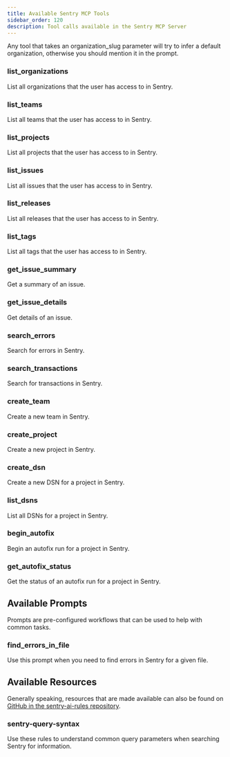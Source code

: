 ```yaml
---
title: Available Sentry MCP Tools
sidebar_order: 120
description: Tool calls available in the Sentry MCP Server
---
```


<Alert>
Any tool that takes an organization_slug parameter will try to infer a default organization, otherwise you should mention it in the prompt.
</Alert>

### list_organizations

List all organizations that the user has access to in Sentry.

### list_teams

List all teams that the user has access to in Sentry.

### list_projects

List all projects that the user has access to in Sentry.

### list_issues

List all issues that the user has access to in Sentry.

### list_releases

List all releases that the user has access to in Sentry.

### list_tags

List all tags that the user has access to in Sentry.

### get_issue_summary

Get a summary of an issue.

### get_issue_details

Get details of an issue.

### search_errors

Search for errors in Sentry.

### search_transactions

Search for transactions in Sentry.

### create_team

Create a new team in Sentry.

### create_project

Create a new project in Sentry.

### create_dsn

Create a new DSN for a project in Sentry.

### list_dsns

List all DSNs for a project in Sentry.

### begin_autofix

Begin an autofix run for a project in Sentry.

### get_autofix_status

Get the status of an autofix run for a project in Sentry.

## Available Prompts

Prompts are pre-configured workflows that can be used to help with common tasks.

### find_errors_in_file

Use this prompt when you need to find errors in Sentry for a given file.

## Available Resources

Generally speaking, resources that are made available can also be found on [GitHub in the sentry-ai-rules repository](https://github.com/getsentry/sentry-ai-rules).

### sentry-query-syntax

Use these rules to understand common query parameters when searching Sentry for information.